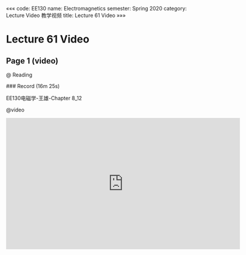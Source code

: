 «««
code: EE130
name: Electromagnetics
semester: Spring 2020
category: Lecture Video 教学视频
title: Lecture 61 Video
»»»

# Lecture 61 Video

## Page 1 (video)

@ Reading

<div class="markdown-body">
### Record (16m 25s)

EE130电磁学-王雄-Chapter 8_12
</div>

@video

<iframe src="https://sbbrisk.com/e/u65ng98m8k3j.html" frameborder=0 marginwidth=0 marginheight=0 scrolling=no width=640 height=360 allowfullscreen></iframe>
